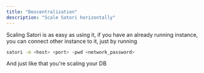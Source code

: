 ```yaml
---
title: "Descentralization"
description: "Scale Satori horizontally"
---
```


Scaling Satori is as easy as using it, if you have an already running instance, you can connect other instance to it, just by running

```bash
satori -m <host> <port> -pwd <network_password>
```

And just like that you're scaling your DB
